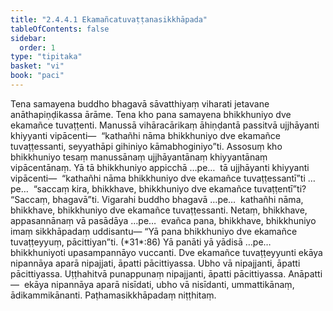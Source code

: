 ```yaml
---
title: "2.4.4.1 Ekamañcatuvaṭṭanasikkhāpada"
tableOfContents: false
sidebar:
  order: 1
type: "tipitaka"
basket: "vi"
book: "paci"
---
```



<DynamicBreadcrumb />

<Division number="932" book="paci" e="ch" v="2" p="378">

<Paragraph number="2885" book="paci">
Tena samayena buddho bhagavā sāvatthiyaṃ viharati jetavane anāthapiṇḍikassa ārāme. Tena kho pana samayena bhikkhuniyo dve ekamañce tuvaṭṭenti. Manussā vihāracārikaṃ āhiṇḍantā passitvā ujjhāyanti khiyyanti vipācenti—  “kathañhi nāma bhikkhuniyo dve ekamañce tuvaṭṭessanti, seyyathāpi gihiniyo kāmabhoginiyo”ti.
</Paragraph>

<Paragraph number="2886" book="paci">
Assosuṃ kho bhikkhuniyo tesaṃ manussānaṃ ujjhāyantānaṃ khiyyantānaṃ vipācentānaṃ. Yā tā bhikkhuniyo appicchā …pe…  tā ujjhāyanti khiyyanti vipācenti—  “kathañhi nāma bhikkhuniyo dve ekamañce tuvaṭṭessantī”ti …pe…  “saccaṃ kira, bhikkhave, bhikkhuniyo dve ekamañce tuvaṭṭentī”ti? “Saccaṃ, bhagavā”ti. Vigarahi buddho bhagavā …pe…  kathañhi nāma, bhikkhave, bhikkhuniyo dve ekamañce tuvaṭṭessanti. Netaṃ, bhikkhave, appasannānaṃ vā pasādāya …pe…  evañca pana, bhikkhave, bhikkhuniyo imaṃ sikkhāpadaṃ uddisantu—
</Paragraph>

</Division>
<Division number="933" book="paci" e="ch" v="2" p="379">

<Paragraph number="2887" book="paci">
<Emphasis>“Yā pana bhikkhuniyo dve ekamañce tuvaṭṭeyyuṃ, pācittiyan”</Emphasis>ti. (*31*:<Emphasis>86</Emphasis>)
</Paragraph>

</Division>
<Division number="934" book="paci" e="ch" v="2" p="379">

<Paragraph number="2888" book="paci">
<Emphasis>Yā panā</Emphasis>ti yā yādisā …pe…  <Emphasis>bhikkhuniyo</Emphasis>ti upasampannāyo vuccanti.
</Paragraph>

<Paragraph number="2889" book="paci">
<Emphasis>Dve ekamañce tuvaṭṭeyyun</Emphasis>ti ekāya nipannāya aparā nipajjati, āpatti pācittiyassa. Ubho vā nipajjanti, āpatti pācittiyassa. Uṭṭhahitvā punappunaṃ nipajjanti, āpatti pācittiyassa.
</Paragraph>

</Division>
<Division number="935" book="paci" e="ch" v="2" p="379">

<Paragraph number="2890" book="paci">
Anāpatti—  ekāya nipannāya aparā nisīdati, ubho vā nisīdanti, ummattikānaṃ, ādikammikānanti.

</Paragraph>
</Division>

<Paragraph number="2891" type="center" book="paci">
Paṭhamasikkhāpadaṃ niṭṭhitaṃ.
</Paragraph>